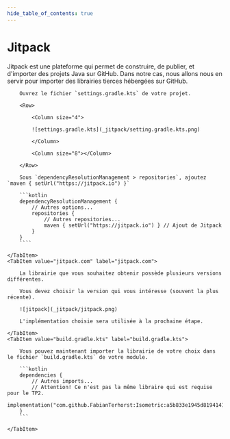 ```yaml
---
hide_table_of_contents: true
---
```


# Jitpack

Jitpack est une plateforme qui permet de construire, de publier, et d'importer des projets Java sur GitHub.
Dans notre cas, nous allons nous en servir pour importer des librairies tierces hébergées sur GitHub.

<Tabs queryString="recette-jitpack">
    <TabItem value="settings.gradle.kts" label="settings.gradle.kts">

        Ouvrez le fichier `settings.gradle.kts` de votre projet.

        <Row>

            <Column size="4">

            ![settings.gradle.kts](_jitpack/setting.gradle.kts.png)

            </Column>

            <Column size="8"></Column>

        </Row>

        Sous `dependencyResolutionManagement > repositories`, ajoutez `maven { setUrl("https://jitpack.io") }`

        ```kotlin
        dependencyResolutionManagement {
            // Autres options...
            repositories {
                // Autres repositories...
                maven { setUrl("https://jitpack.io") } // Ajout de Jitpack
            }
        }
        ````

    </TabItem>
    <TabItem value="jitpack.com" label="jitpack.com">

        La librairie que vous souhaitez obtenir possède plusieurs versions différentes.

        Vous devez choisir la version qui vous intéresse (souvent la plus récente).

        ![jitpack](_jitpack/jitpack.png)

        L'implémentation choisie sera utilisée à la prochaine étape.

    </TabItem>
    <TabItem value="build.gradle.kts" label="build.gradle.kts">

        Vous pouvez maintenant importer la librairie de votre choix dans le fichier `build.gradle.kts` de votre module.

        ```kotlin
        dependencies {
            // Autres imports...
            // Attention! Ce n'est pas la même libraire qui est requise pour le TP2.
            implementation("com.github.FabianTerhorst:Isometric:a5b833e1945d8194141ab68d8a0c4b8bff1ff40c")
        }
        ```

    </TabItem>

</Tabs>

